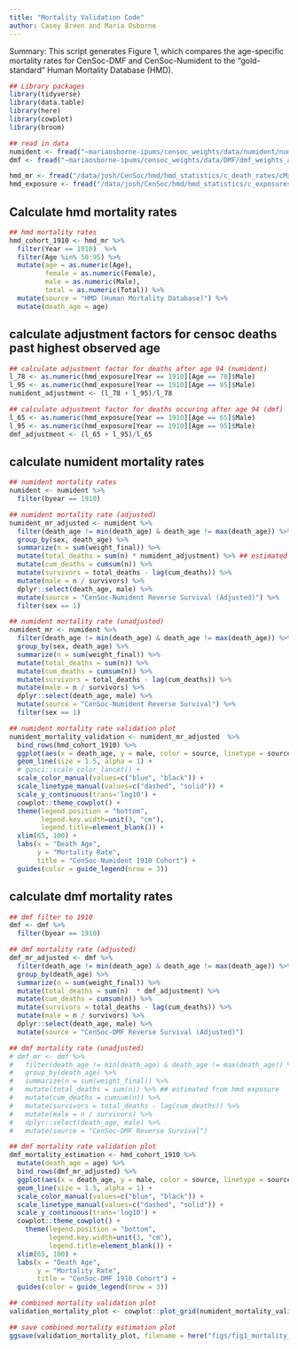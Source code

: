 ```yaml
---
title: "Mortality Validation Code"
author: Casey Breen and Maria Osborne 
---
```


Summary: This script generates Figure 1, which compares the age-specific mortality rates for CenSoc-DMF and CenSoc-Numident to the "gold-standard" Human Mortality Database (HMD). 


```r
## Library packages 
library(tidyverse)
library(data.table)
library(here)
library(cowplot)
library(broom)

## read in data 
numident <- fread("~mariaosborne-ipums/censoc_weights/data/numident/numident_weights_all_adjusted_final.csv")
dmf <- fread("~mariaosborne-ipums/censoc_weights/data/DMF/dmf_weights_all_adjusted_final.csv")

hmd_mr <- fread("/data/josh/CenSoc/hmd/hmd_statistics/c_death_rates/cMx_1x1/USA.cMx_1x1.txt") 
hmd_exposure <- fread("/data/josh/CenSoc/hmd/hmd_statistics/c_exposures/cExposures_1x1/USA.cExposures_1x1.txt")
```


## Calculate hmd mortality rates 

```r
## hmd mortality rates  
hmd_cohort_1910 <- hmd_mr %>% 
  filter(Year == 1910)  %>% 
  filter(Age %in% 50:95) %>% 
  mutate(age = as.numeric(Age),
         female = as.numeric(Female),
         male = as.numeric(Male),
         total = as.numeric(Total)) %>% 
  mutate(source = "HMD (Human Mortality Database)") %>% 
  mutate(death_age = age) 
```


## calculate adjustment factors for censoc deaths past highest observed age

```r
## calculate adjustment factor for deaths after age 94 (numident) 
l_78 <- as.numeric(hmd_exposure[Year == 1910][Age == 78]$Male)
l_95 <- as.numeric(hmd_exposure[Year == 1910][Age == 95]$Male)
numident_adjustment <- (l_78 + l_95)/l_78

## calculate adjustment factor for deaths occuring after age 94 (dmf)
l_65 <- as.numeric(hmd_exposure[Year == 1910][Age == 65]$Male)
l_95 <- as.numeric(hmd_exposure[Year == 1910][Age == 95]$Male)
dmf_adjustment <- (l_65 + l_95)/l_65
```



## calculate numident mortality rates 

```r
## numident mortality rates 
numident <- numident %>% 
  filter(byear == 1910)

## numident mortality rate (adjusted)
numident_mr_adjusted <- numident %>% 
  filter(death_age != min(death_age) & death_age != max(death_age)) %>% 
  group_by(sex, death_age) %>% 
  summarize(n = sum(weight_final)) %>% 
  mutate(total_deaths = sum(n) * numident_adjustment) %>% ## estimated from hmd exposure 
  mutate(cum_deaths = cumsum(n)) %>% 
  mutate(survivors = total_deaths - lag(cum_deaths)) %>% 
  mutate(male = n / survivors) %>% 
  dplyr::select(death_age, male) %>% 
  mutate(source = "CenSoc-Numident Reverse Survival (Adjusted)") %>% 
  filter(sex == 1)

## numident mortality rate (unadjusted)
numident_mr <- numident %>% 
  filter(death_age != min(death_age) & death_age != max(death_age)) %>% 
  group_by(sex, death_age) %>% 
  summarize(n = sum(weight_final)) %>% 
  mutate(total_deaths = sum(n)) %>% 
  mutate(cum_deaths = cumsum(n)) %>% 
  mutate(survivors = total_deaths - lag(cum_deaths)) %>% 
  mutate(male = n / survivors) %>% 
  dplyr::select(death_age, male) %>% 
  mutate(source = "CenSoc-Numident Reverse Survival") %>% 
  filter(sex == 1)

## numident mortality rate validation plot 
numident_mortality_validation <- numident_mr_adjusted  %>% 
  bind_rows(hmd_cohort_1910) %>% 
  ggplot(aes(x = death_age, y = male, color = source, linetype = source)) + 
  geom_line(size = 1.5, alpha = 1) + 
  # ggsci::scale_color_lancet() + 
  scale_color_manual(values=c("blue", "black")) + 
  scale_linetype_manual(values=c("dashed", "solid")) + 
  scale_y_continuous(trans='log10') + 
  cowplot::theme_cowplot() + 
  theme(legend.position = "bottom",
        legend.key.width=unit(3, "cm"),
        legend.title=element_blank()) + 
  xlim(65, 100) + 
  labs(x = "Death Age",
       y = "Mortality Rate",
       title = "CenSoc-Numident 1910 Cohort") + 
  guides(color = guide_legend(nrow = 3))
```

## calculate dmf mortality rates 

```r
## dmf filter to 1910
dmf <- dmf %>% 
  filter(byear == 1910) 

## dmf mortality rate (adjusted)
dmf_mr_adjusted <- dmf %>% 
  filter(death_age != min(death_age) & death_age != max(death_age)) %>% 
  group_by(death_age) %>% 
  summarize(n = sum(weight_final)) %>% 
  mutate(total_deaths = sum(n)  * dmf_adjustment) %>% 
  mutate(cum_deaths = cumsum(n)) %>% 
  mutate(survivors = total_deaths - lag(cum_deaths)) %>% 
  mutate(male = n / survivors) %>% 
  dplyr::select(death_age, male) %>% 
  mutate(source = "CenSoc-DMF Reverse Survival (Adjusted)")

## dmf mortality rate (unadjusted)
# dmf_mr <- dmf %>% 
#   filter(death_age != min(death_age) & death_age != max(death_age)) %>% 
#   group_by(death_age) %>% 
#   summarize(n = sum(weight_final)) %>% 
#   mutate(total_deaths = sum(n)) %>% ## estimated from hmd exposure 
#   mutate(cum_deaths = cumsum(n)) %>% 
#   mutate(survivors = total_deaths - lag(cum_deaths)) %>% 
#   mutate(male = n / survivors) %>% 
#   dplyr::select(death_age, male) %>% 
#   mutate(source = "CenSoc-DMF Reverse Survival")

## dmf mortality rate validation plot 
dmf_mortality_estimation <- hmd_cohort_1910 %>% 
  mutate(death_age = age) %>% 
  bind_rows(dmf_mr_adjusted) %>% 
  ggplot(aes(x = death_age, y = male, color = source, linetype = source)) + 
  geom_line(size = 1.5, alpha = 1) + 
  scale_color_manual(values=c("blue", "black")) + 
  scale_linetype_manual(values=c("dashed", "solid")) + 
  scale_y_continuous(trans='log10') + 
  cowplot::theme_cowplot() + 
    theme(legend.position = "bottom",
          legend.key.width=unit(3, "cm"),
          legend.title=element_blank()) + 
  xlim(65, 100) + 
  labs(x = "Death Age",
       y = "Mortality Rate",
       title = "CenSoc-DMF 1910 Cohort") + 
  guides(color = guide_legend(nrow = 3)) 
```


```r
## combined mortality validation plot
validation_mortality_plot <- cowplot::plot_grid(numident_mortality_validation, dmf_mortality_estimation, labels = "auto")

## save combined mortality estimation plot 
ggsave(validation_mortality_plot, filename = here("figs/fig1_mortality_validation_hmd_plot.png"), width = 12, height = 5)
```


